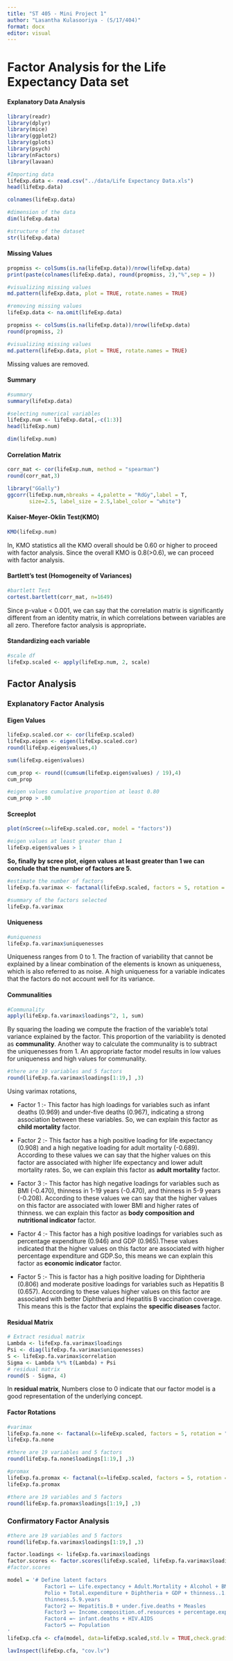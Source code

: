 ```yaml
---
title: "ST 405 - Mini Project 1"
author: "Lasantha Kulasooriya - (S/17/404)"
format: docx
editor: visual
---
```


# Factor Analysis for the Life Expectancy Data set

#### Explanatory Data Analysis

```r
library(readr)
library(dplyr)
library(mice)
library(ggplot2)
library(gplots)
library(psych)
library(nFactors)
library(lavaan)
```

```r
#Importing data
lifeExp.data <- read.csv("../data/Life Expectancy Data.xls")
head(lifeExp.data)
```

```r
colnames(lifeExp.data)
```

```r
#dimension of the data
dim(lifeExp.data)
```

```r
#structure of the dataset
str(lifeExp.data)
```

#### Missing Values

```r
propmiss <- colSums(is.na(lifeExp.data))/nrow(lifeExp.data) 
print(paste(colnames(lifeExp.data), round(propmiss, 2),"%",sep = ))
```

```r
#visualizing missing values
md.pattern(lifeExp.data, plot = TRUE, rotate.names = TRUE)
```

```r
#removing missing values
lifeExp.data <- na.omit(lifeExp.data)

propmiss <- colSums(is.na(lifeExp.data))/nrow(lifeExp.data) 
round(propmiss, 2)
```

```r
#visualizing missing values
md.pattern(lifeExp.data, plot = TRUE, rotate.names = TRUE)
```

Missing values are removed.

#### Summary

```r
#summary
summary(lifeExp.data)
```

```r
#selecting numerical variables
lifeExp.num <- lifeExp.data[,-c(1:3)]
head(lifeExp.num)
```

```r
dim(lifeExp.num)
```

#### Correlation Matrix

```r
corr_mat <- cor(lifeExp.num, method = "spearman")
round(corr_mat,3)
```

```r
library("GGally")
ggcorr(lifeExp.num,nbreaks = 4,palette = "RdGy",label = T,
       size=2.5, label_size = 2.5,label_color = "white") 
```

#### Kaiser-Meyer-Oklin Test(KMO)

```r
KMO(lifeExp.num)
```

In, KMO statistics all the KMO overall should be 0.60 or higher to proceed with factor analysis. Since the overall KMO is 0.8(\>0.6), we can proceed with factor analysis.

#### Bartlett's test (Homogeneity of Variances)

```r
#bartlett Test
cortest.bartlett(corr_mat, n=1649)
```

Since p-value \< 0.001, we can say that the correlation matrix is significantly different from an identity matrix, in which correlations between variables are all zero. Therefore factor analysis is appropriate**.**

#### Standardizing each variable

```r
#scale df
lifeExp.scaled <- apply(lifeExp.num, 2, scale)
```

## Factor Analysis

### Explanatory Factor Analysis

#### Eigen Values

```r
lifeExp.scaled.cor <- cor(lifeExp.scaled)
lifeExp.eigen <- eigen(lifeExp.scaled.cor)
round(lifeExp.eigen$values,4)
```

```r
sum(lifeExp.eigen$values)
```

```r
cum_prop <- round((cumsum(lifeExp.eigen$values) / 19),4)
cum_prop
```

```r
#eigen values cumulative proportion at least 0.80
cum_prop > .80
```

#### Screeplot

```r
plot(nScree(x=lifeExp.scaled.cor, model = "factors"))

```

```r
#eigen values at least greater than 1
lifeExp.eigen$values > 1
```

**So, finally by scree plot, eigen values at least greater than 1 we can conclude that the number of factors are 5.**

```r
#estimate the number of factors
lifeExp.fa.varimax <- factanal(lifeExp.scaled, factors = 5, rotation = "varimax")
```

```r
#summary of the factors selected
lifeExp.fa.varimax
```

#### Uniqueness

```r
#uniqueness
lifeExp.fa.varimax$uniquenesses
```

Uniqueness ranges from 0 to 1. The fraction of variability that cannot be explained by a linear combination of the elements is known as uniqueness, which is also referred to as noise. A high uniqueness for a variable indicates that the factors do not account well for its variance.

#### Communalities

```r
#Communality
apply(lifeExp.fa.varimax$loadings^2, 1, sum)
```

By squaring the loading we compute the fraction of the variable's total variance explained by the factor. This proportion of the variability is denoted as **communality**. Another way to calculate the communality is to subtract the uniquenesses from 1. An appropriate factor model results in low values for uniqueness and high values for communality.

```r
#there are 19 variables and 5 factors
round(lifeExp.fa.varimax$loadings[1:19,] ,3)
```

Using varimax rotations,

-   Factor 1 :-
    This factor has high loadings for variables such as infant deaths (0.969) and under-five deaths (0.967), indicating a strong association between these variables. So, we can explain this factor as **child mortality** factor.

-   Factor 2 :-
    This factor has a high positive loading for life expectancy (0.908) and a high negative loading for adult mortality (-0.689). According to these values we can say that the higher values on this factor are associated with higher life expectancy and lower adult mortality rates. So, we can explain this factor as **adult mortality** factor.

-   Factor 3 :-
    This factor has high negative loadings for variables such as BMI (-0.470), thinness in 1-19 years (-0.470), and thinness in 5-9 years (-0.208). According to these values we can say that the higher values on this factor are associated with lower BMI and higher rates of thinness. we can explain this factor as **body composition and nutritional indicator** factor.

-   Factor 4 :-
    This factor has a high positive loadings for variables such as percentage expenditure (0.946) and GDP (0.965).These values indicated that the higher values on this factor are associated with higher percentage expenditure and GDP.So, this means we can explain this factor as **economic indicator** factor.

-   Factor 5 :- This is factor has a high positive loading for Diphtheria (0.806) and moderate positive loadings for variables such as Hepatitis B (0.657).
    Acccording to these values higher values on this factor are associated with better Diphtheria and Hepatitis B vaccination coverage. This means this is the factor that explains the **specific diseases** factor.

#### Residual Matrix

```r
# Extract residual matrix
Lambda <- lifeExp.fa.varimax$loadings
Psi <- diag(lifeExp.fa.varimax$uniquenesses)
S <- lifeExp.fa.varimax$correlation
Sigma <- Lambda %*% t(Lambda) + Psi
# residual matrix
round(S - Sigma, 4)
```

In **residual matrix**, Numbers close to 0 indicate that our factor model is a good representation of the underlying concept.

#### Factor Rotations

```r
#varimax
lifeExp.fa.none <- factanal(x=lifeExp.scaled, factors = 5, rotation = "none")
lifeExp.fa.none
```

```r
#there are 19 variables and 5 factors
round(lifeExp.fa.none$loadings[1:19,] ,3)
```

```r
#promax
lifeExp.fa.promax <- factanal(x=lifeExp.scaled, factors = 5, rotation = "promax")
lifeExp.fa.promax
```

```r
#there are 19 variables and 5 factors
round(lifeExp.fa.promax$loadings[1:19,] ,3)
```

### Confirmatory Factor Analysis

```r
#there are 19 variables and 5 factors
round(lifeExp.fa.varimax$loadings[1:19,] ,3)
```

```r
factor.loadings <- lifeExp.fa.varimax$loadings
factor.scores <- factor.scores(lifeExp.scaled, lifeExp.fa.varimax$loadings)
#factor.scores
```

```r
model = '# Define latent factors
            Factor1 =~ Life.expectancy + Adult.Mortality + Alcohol + BMI + 
            Polio + Total.expenditure + Diphtheria + GDP + thinness..1.19.years + 
            thinness.5.9.years
            Factor2 =~ Hepatitis.B + under.five.deaths + Measles
            Factor3 =~ Income.composition.of.resources + percentage.expenditure +     Schooling
            Factor4 =~ infant.deaths + HIV.AIDS 
            Factor5 =~ Population
'   
lifeExp.cfa <- cfa(model, data=lifeExp.scaled,std.lv = TRUE,check.gradient = FALSE)
```

```r
lavInspect(lifeExp.cfa, "cov.lv") 
```
